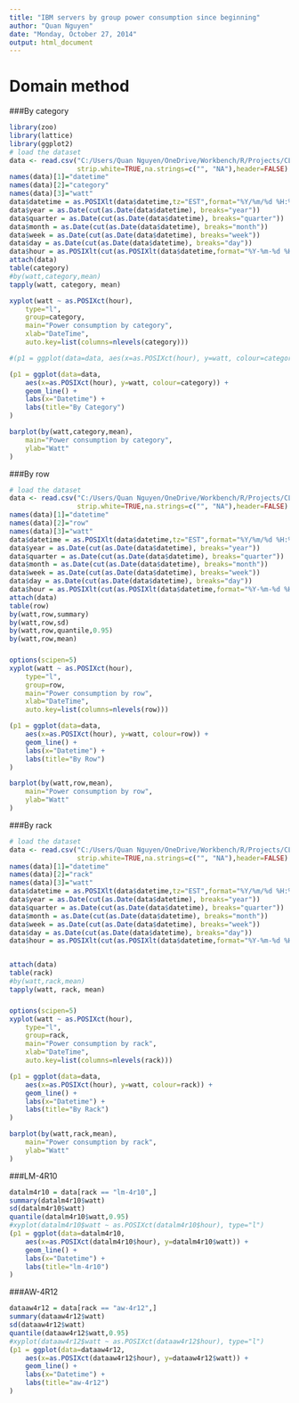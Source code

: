 ```yaml
---
title: "IBM servers by group power consumption since beginning"
author: "Quan Nguyen"
date: "Monday, October 27, 2014"
output: html_document
---
```


# Domain method 

###By category

```r
library(zoo)
library(lattice)
library(ggplot2)
# load the dataset
data <- read.csv("C:/Users/Quan Nguyen/OneDrive/Workbench/R/Projects/CLUMEQ power/total-domain-by-category", 
                 strip.white=TRUE,na.strings=c("", "NA"),header=FALSE)
names(data)[1]="datetime"
names(data)[2]="category"
names(data)[3]="watt"
data$datetime = as.POSIXlt(data$datetime,tz="EST",format="%Y/%m/%d %H:%M:%S")
data$year = as.Date(cut(as.Date(data$datetime), breaks="year"))
data$quarter = as.Date(cut(as.Date(data$datetime), breaks="quarter"))
data$month = as.Date(cut(as.Date(data$datetime), breaks="month"))
data$week = as.Date(cut(as.Date(data$datetime), breaks="week"))
data$day = as.Date(cut(as.Date(data$datetime), breaks="day"))
data$hour = as.POSIXlt(cut(as.POSIXlt(data$datetime,format="%Y-%m-%d %H:%M:%S"), breaks="hour"), tz="EST", format="%Y-%m-%d %H:%M:%S")
attach(data)
table(category)
#by(watt,category,mean)
tapply(watt, category, mean)
```

```r
xyplot(watt ~ as.POSIXct(hour),
    type="l",
    group=category,
    main="Power consumption by category",              
    xlab="DateTime",
    auto.key=list(columns=nlevels(category)))
```

``` r
#(p1 = ggplot(data=data, aes(x=as.POSIXct(hour), y=watt, colour=category)) + geom_line() + #geom_point())

(p1 = ggplot(data=data,
    aes(x=as.POSIXct(hour), y=watt, colour=category)) +   
    geom_line() +
    labs(x="Datetime") +
    labs(title="By Category")
)

barplot(by(watt,category,mean),
    main="Power consumption by category",              
    ylab="Watt"
)
```


###By row

```r
# load the dataset
data <- read.csv("C:/Users/Quan Nguyen/OneDrive/Workbench/R/Projects/CLUMEQ power/total-domain-by-row", 
                 strip.white=TRUE,na.strings=c("", "NA"),header=FALSE)
names(data)[1]="datetime"
names(data)[2]="row"
names(data)[3]="watt"
data$datetime = as.POSIXlt(data$datetime,tz="EST",format="%Y/%m/%d %H:%M:%S")
data$year = as.Date(cut(as.Date(data$datetime), breaks="year"))
data$quarter = as.Date(cut(as.Date(data$datetime), breaks="quarter"))
data$month = as.Date(cut(as.Date(data$datetime), breaks="month"))
data$week = as.Date(cut(as.Date(data$datetime), breaks="week"))
data$day = as.Date(cut(as.Date(data$datetime), breaks="day"))
data$hour = as.POSIXlt(cut(as.POSIXlt(data$datetime,format="%Y-%m-%d %H:%M:%S"), breaks="hour"), tz="EST", format="%Y-%m-%d %H:%M:%S")
attach(data)
table(row)
by(watt,row,summary)
by(watt,row,sd)
by(watt,row,quantile,0.95)
by(watt,row,mean)
```

###

```r
options(scipen=5)
xyplot(watt ~ as.POSIXct(hour),
    type="l",
    group=row,
    main="Power consumption by row",              
    xlab="DateTime",
    auto.key=list(columns=nlevels(row)))
```

```r
(p1 = ggplot(data=data,
    aes(x=as.POSIXct(hour), y=watt, colour=row)) +   
    geom_line() +
    labs(x="Datetime") +
    labs(title="By Row")
)

barplot(by(watt,row,mean),
    main="Power consumption by row",              
    ylab="Watt"
)
```

###By rack

```r
# load the dataset
data <- read.csv("C:/Users/Quan Nguyen/OneDrive/Workbench/R/Projects/CLUMEQ power/total-domain-by-rack", 
                 strip.white=TRUE,na.strings=c("", "NA"),header=FALSE)
names(data)[1]="datetime"
names(data)[2]="rack"
names(data)[3]="watt"
data$datetime = as.POSIXlt(data$datetime,tz="EST",format="%Y/%m/%d %H:%M:%S")
data$year = as.Date(cut(as.Date(data$datetime), breaks="year"))
data$quarter = as.Date(cut(as.Date(data$datetime), breaks="quarter"))
data$month = as.Date(cut(as.Date(data$datetime), breaks="month"))
data$week = as.Date(cut(as.Date(data$datetime), breaks="week"))
data$day = as.Date(cut(as.Date(data$datetime), breaks="day"))
data$hour = as.POSIXlt(cut(as.POSIXlt(data$datetime,format="%Y-%m-%d %H:%M:%S"), breaks="hour"), tz="EST", format="%Y-%m-%d %H:%M:%S")


attach(data)
table(rack)
#by(watt,rack,mean)
tapply(watt, rack, mean)
```

###

```r
options(scipen=5)
xyplot(watt ~ as.POSIXct(hour),
    type="l",
    group=rack,
    main="Power consumption by rack",              
    xlab="DateTime",
    auto.key=list(columns=nlevels(rack)))
```

```r
(p1 = ggplot(data=data,
    aes(x=as.POSIXct(hour), y=watt, colour=rack)) +   
    geom_line() +
    labs(x="Datetime") +
    labs(title="By Rack")
)

barplot(by(watt,rack,mean),
    main="Power consumption by rack",              
    ylab="Watt"
)
```

###LM-4R10

```r
datalm4r10 = data[rack == "lm-4r10",]
summary(datalm4r10$watt)
sd(datalm4r10$watt)
quantile(datalm4r10$watt,0.95)
#xyplot(datalm4r10$watt ~ as.POSIXct(datalm4r10$hour), type="l")
(p1 = ggplot(data=datalm4r10,
    aes(x=as.POSIXct(datalm4r10$hour), y=datalm4r10$watt)) +   
    geom_line() +
    labs(x="Datetime") +
    labs(title="lm-4r10")
)
```


###AW-4R12

```r
dataaw4r12 = data[rack == "aw-4r12",]
summary(dataaw4r12$watt)
sd(dataaw4r12$watt)
quantile(dataaw4r12$watt,0.95)
#xyplot(dataaw4r12$watt ~ as.POSIXct(dataaw4r12$hour), type="l")
(p1 = ggplot(data=dataaw4r12,
    aes(x=as.POSIXct(dataaw4r12$hour), y=dataaw4r12$watt)) +   
    geom_line() +
    labs(x="Datetime") +
    labs(title="aw-4r12")
)
```